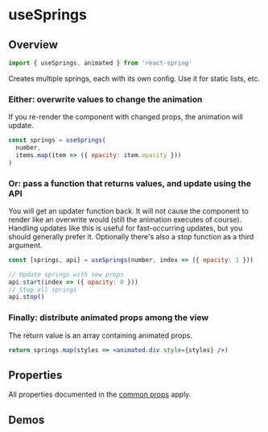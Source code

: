 

# useSprings

## Overview

```js
import { useSprings, animated } from 'react-spring'
```

Creates multiple springs, each with its own config. Use it for static lists, etc.

### Either: overwrite values to change the animation

If you re-render the component with changed props, the animation will update.

```jsx
const springs = useSprings(
  number,
  items.map(item => ({ opacity: item.opacity }))
)
```

### Or: pass a function that returns values, and update using the API

You will get an updater function back. It will not cause the component to render like an overwrite would (still the animation executes of course). Handling updates like this is useful for fast-occurring updates, but you should generally prefer it. Optionally there's also a stop function as a third argument.

```jsx
const [springs, api] = useSprings(number, index => ({ opacity: 1 }))

// Update springs with new props
api.start(index => ({ opacity: 0 }))
// Stop all springs
api.stop()
```

### Finally: distribute animated props among the view

The return value is an array containing animated props.

```jsx
return springs.map(styles => <animated.div style={styles} />)
```

## Properties

All properties documented in the [common props](/common/props) apply.

## Demos

<DemoGrid>
  <Demo title="Card Stack">
    <CardStackDemo />
  </Demo>
  <Demo title="Draggable List">
    <DraggableListDemo />
  </Demo>
  <Demo title="Viewpager">
    <ViewpagerDemo />
  </Demo>
</DemoGrid>
